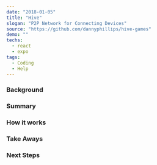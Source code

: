 ---
date: "2018-01-05"
title: "Hive"
slogan: "P2P Network for Connecting Devices"
source: "https://github.com/dannyphillips/hive-games"
demo: ""
techs:
  - react
  - expo
tags:
  - Coding
  - Help
---

### Background

### Summary

### How it works

### Take Aways

### Next Steps
